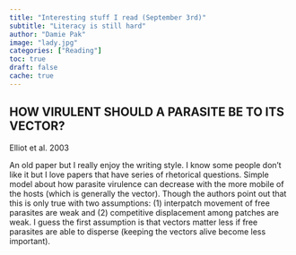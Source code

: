```yaml
---
title: "Interesting stuff I read (September 3rd)"
subtitle: "Literacy is still hard"
author: "Damie Pak"
image: "lady.jpg"
categories: ["Reading"]
toc: true
draft: false
cache: true
---
```


## HOW VIRULENT SHOULD A PARASITE BE TO ITS VECTOR?

Elliot et al. 2003

An old paper but I really enjoy the writing style. I know some people don't like it but I love papers that have series of rhetorical questions. Simple model about how parasite virulence can decrease with the more mobile of the hosts (which is generally the vector). Though the authors point out that this is only true with two assumptions: (1) interpatch movement of free parasites are weak and (2) competitive displacement among patches are weak. I guess the first assumption is that vectors matter less if free parasites are able to disperse (keeping the vectors alive become less important).
